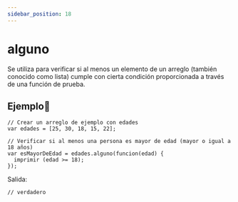 ```yaml
---
sidebar_position: 18
---
```



# alguno
Se utiliza para verificar si al menos un elemento de un arreglo (también conocido como lista) cumple con cierta condición proporcionada a través de una función de prueba. 

## Ejemplo📝

```dummy
// Crear un arreglo de ejemplo con edades
var edades = [25, 30, 18, 15, 22];

// Verificar si al menos una persona es mayor de edad (mayor o igual a 18 años)
var esMayorDeEdad = edades.alguno(funcion(edad) {
  imprimir (edad >= 18);
});
```
Salida:

```dummy
// verdadero
```
